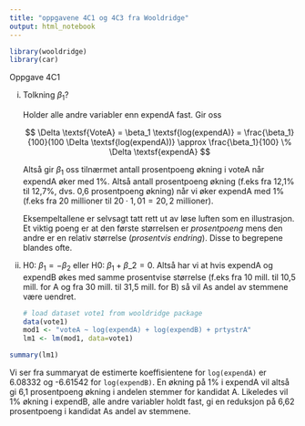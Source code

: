 ```yaml
---
title: "oppgavene 4C1 og 4C3 fra Wooldridge"
output: html_notebook
---
```


```r
library(wooldridge)
library(car)
```

Oppgave 4C1

i.  Tolkning $\beta_1$?

    Holder alle andre variabler enn $\textsf{expendA}$ fast.
    Gir oss

    $$
    \Delta \textsf{VoteA} = \beta_1 \textsf{log(expendA)} = \frac{\beta_1}{100}(100 \Delta \textsf{log(expendA))} \approx \frac{\beta_1}{100} \% \Delta \textsf{expendA} 
    $$

    Altså gir $\beta_1$ oss tilnærmet antall prosentpoeng økning i $\textsf{voteA}$ når $\textsf{expendA}$ øker med 1%.
    Altså antall prosentpoeng økning (f.eks fra 12,1% til 12,7%, dvs. 0,6 prosentpoeng økning) når vi øker $\textsf{expendA}$ med 1% (f.eks fra 20 millioner til $20\cdot 1,01 = 20,2$ millioner).

    Eksempeltallene er selvsagt tatt rett ut av løse luften som en illustrasjon.
    Et viktig poeng er at den første størrelsen er *prosentpoeng* mens den andre er en relativ størrelse (*prosentvis endring*).
    Disse to begrepene blandes ofte.

ii. H0: $\beta_1 = -\beta_2$ eller H0: $\beta_1 + \beta\_2 = 0$.
    Altså har vi at hvis expendA og expendB økes med samme prosentvise størrelse (f.eks fra 10 mill. til 10,5 mill. for A og fra 30 mill. til 31,5 mill. for B) så vil As andel av stemmene være uendret.

    ```r
    # load dataset vote1 from wooldridge package
    data(vote1)
    mod1 <- "voteA ~ log(expendA) + log(expendB) + prtystrA"
    lm1 <- lm(mod1, data=vote1)
    ```

```r
summary(lm1)
```

Vi ser fra summaryat de estimerte koeffisientene for `log(expendA)` er 6.08332 og -6.61542 for `log(expendB)`.
En økning på 1% i expendA vil altså gi 6,1 prosentpoeng økning i andelen stemmer for kandidat A.
Likeledes vil 1% økning i expendB, alle andre variabler holdt fast, gi en reduksjon på 6,62 prosentpoeng i kandidat As andel av stemmene.
